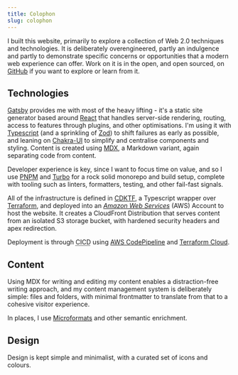 ```yaml
---
title: Colophon
slug: colophon
---
```


I built this website, primarily to explore a collection of Web 2.0 techniques and technologies. It is deliberately overengineered, partly an indulgence and partly to demonstrate specific concerns or opportunities that a modern web experience can offer. Work on it is in the open, and open sourced, on [GitHub](https://github.com/grendel-consulting/www.grendel-consulting.com) if you want to explore or learn from it.

## Technologies

[Gatsby](https://www.gatsbyjs.com/) provides me with most of the heavy lifting - it's a static site generator based around [React](https://react.dev/) that handles server-side rendering, routing, access to features through plugins, and other optimisations. I'm using it with [Typescript](https://www.typescriptlang.org/) (and a sprinkling of [Zod](https://zod.dev/)) to shift failures as early as possible, and leaning on [Chakra-UI](https://chakra-ui.com/) to simplify and centralise components and styling. Content is created using [MDX](https://mdxjs.com/), a Markdown variant, again separating code from content.

Developer experience is key, since I want to focus time on value, and so I use [PNPM](https://pnpm.io/) and [Turbo](https://turbo.build/repo) for a rock solid monorepo and build setup, complete with tooling such as linters, formatters, testing, and other fail-fast signals.

All of the infrastructure is defined in [CDKTF](https://developer.hashicorp.com/terraform/cdktf), a Typescript wrapper over [Terraform](https://developer.hashicorp.com/terraform), and deployed into an [<dfn id="aws">Amazon Web Services</dfn>](https://aws.amazon.com/) (<abbr>AWS</abbr>) Account to host the website. It creates a CloudFront Distribution that serves content from an isolated S3 storage bucket, with hardened security headers and apex redirection.

Deployment is through <abbr title="Continuous Integration and Continuous Deployment">CICD</abbr> using [AWS CodePipeline](https://aws.amazon.com/codepipeline/) and [Terraform Cloud](https://developer.hashicorp.com/terraform/cloud-docs).

## Content

Using MDX for writing and editing my content enables a distraction-free writing approach, and my content management system is deliberately simple: files and folders, with minimal frontmatter to translate from that to a cohesive visitor experience.

In places, I use [Microformats](https://microformats.org/wiki/Main_Page) and other semantic enrichment.

## Design

Design is kept simple and minimalist, with a curated set of icons and colours.
